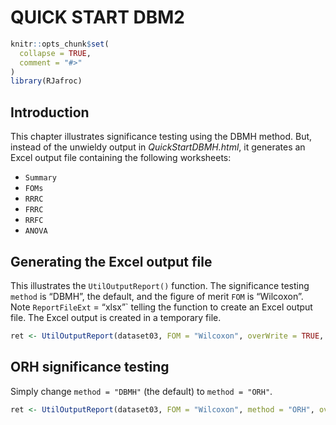# QUICK START DBM2 {#QuickStartDBM2}

```r
knitr::opts_chunk$set(
  collapse = TRUE,
  comment = "#>"
)
library(RJafroc)
```

## Introduction
This chapter illustrates significance testing using the DBMH method. But, instead of the unwieldy output in *QuickStartDBMH.html*, it generates an Excel output file containing the following worksheets:

* `Summary`
* `FOMs`
* `RRRC`
* `FRRC`
* `RRFC`
* `ANOVA`


## Generating the Excel output file

This illustrates the `UtilOutputReport()` function. The significance testing `method` is "DBMH", the default, and the figure of merit `FOM` is  "Wilcoxon". Note `ReportFileExt` = "xlsx"` telling
the function to create an Excel output file. The Excel output is created in a temporary file.

```r
ret <- UtilOutputReport(dataset03, FOM = "Wilcoxon", overWrite = TRUE, ReportFileExt = "xlsx")
```             


## ORH significance testing
Simply change `method = "DBMH"` (the default) to `method = "ORH"`.


```r
ret <- UtilOutputReport(dataset03, FOM = "Wilcoxon", method = "ORH", overWrite = TRUE, ReportFileExt = "xlsx")
```             


